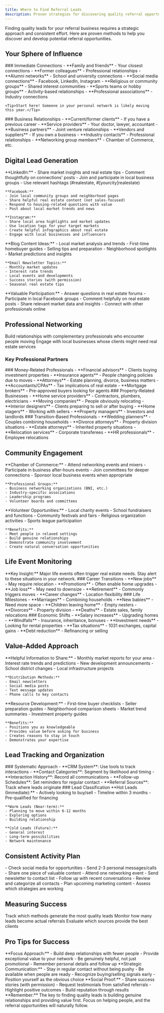 ```yaml
---
title: Where to Find Referral Leads
description: Proven strategies for discovering quality referral opportunities in your network and beyond
---
```


Finding quality leads for your referral business requires a strategic approach and consistent effort. Here are proven methods to help you discover and develop potential referral opportunities.

## Your Sphere of Influence

<Tabs>
  <Tab title="Personal Network">
    ### Immediate Connections
    - **Family and friends** - Your closest connections
    - **Former colleagues** - Professional relationships
    - **Alumni networks** - School and university connections
    - **Social media connections** - Facebook, LinkedIn, Instagram
    - **Religious or community groups** - Shared interest communities
    - **Sports teams or hobby groups** - Activity-based relationships
    - **Professional associations** - Industry connections
    
    <Tip>Start here! Someone in your personal network is likely moving this year.</Tip>
  </Tab>
  
  <Tab title="Professional Contacts">
    ### Business Relationships
    - **Current/former clients** - If you have a previous career
    - **Service providers** - Your doctor, lawyer, accountant
    - **Business partners** - Joint venture relationships
    - **Vendors and suppliers** - If you own a business
    - **Industry contacts** - Professional relationships
    - **Networking group members** - Chamber of Commerce, etc.
  </Tab>
</Tabs>

## Digital Lead Generation

<AccordionGroup>
  <Accordion title="Social Media Strategies">
    **LinkedIn:**
    - Share market insights and real estate tips
    - Comment thoughtfully on connections' posts
    - Join and participate in local business groups
    - Use relevant hashtags (#realestate, #[yourcity]realestate)
    
    **Facebook:**
    - Join local community groups and neighborhood pages
    - Share helpful real estate content (not sales-focused)
    - Respond to housing-related questions with value
    - Post about local market trends and news
    
    **Instagram:**
    - Share local area highlights and market updates
    - Use location tags for your target markets
    - Create helpful infographics about real estate
    - Engage with local businesses and influencers
  </Accordion>
  
  <Accordion title="Content Marketing">
    **Blog Content Ideas:**
    - Local market analysis and trends
    - First-time homebuyer guides
    - Selling tips and preparation
    - Neighborhood spotlights
    - Market predictions and insights
    
    **Email Newsletter Topics:**
    - Monthly market updates
    - Interest rate trends
    - Local events and developments
    - Success stories (with permission)
    - Seasonal real estate tips
  </Accordion>
  
  <Accordion title="Online Engagement">
    **Valuable Participation:**
    - Answer questions in real estate forums
    - Participate in local Facebook groups
    - Comment helpfully on real estate posts
    - Share relevant market data and insights
    - Connect with other professionals online
  </Accordion>
</AccordionGroup>

## Professional Networking

<CardGroup cols={2}>
  <Card title="Strategic Partnerships" icon="handshake">
    Build relationships with complementary professionals who encounter people moving
  </Card>
  <Card title="Local Business Community" icon="building">
    Engage with local businesses whose clients might need real estate services
  </Card>
</CardGroup>

### Key Professional Partners

<Tabs>
  <Tab title="Financial Services">
    ### Money-Related Professionals
    - **Financial advisors** - Clients buying investment properties
    - **Insurance agents** - People changing policies due to moves
    - **Attorneys** - Estate planning, divorce, business matters
    - **Accountants/CPAs** - Tax implications of real estate
    - **Mortgage brokers** - Pre-approved buyers looking for agents
  </Tab>
  
  <Tab title="Home & Property Services">
    ### Property-Related Businesses
    - **Home service providers** - Contractors, plumbers, electricians
    - **Moving companies** - People obviously relocating
    - **Interior designers** - Clients preparing to sell or after buying
    - **Home stagers** - Working with sellers
    - **Property managers** - Investors and landlords
  </Tab>
  
  <Tab title="Life Event Services">
    ### Transition-Based Professionals
    - **Wedding planners** - Couples combining households
    - **Divorce attorneys** - Property division situations
    - **Estate attorneys** - Inherited property situations
    - **Relocation services** - Corporate transferees
    - **HR professionals** - Employee relocations
  </Tab>
</Tabs>

## Community Engagement

<AccordionGroup>
  <Accordion title="Local Organizations">
    **Chamber of Commerce:**
    - Attend networking events and mixers
    - Participate in business after-hours events
    - Join committees for deeper connections
    - Sponsor local business events when appropriate
    
    **Professional Groups:**
    - Business networking organizations (BNI, etc.)
    - Industry-specific associations
    - Leadership programs
    - Volunteer boards and committees
  </Accordion>
  
  <Accordion title="Community Events">
    **Volunteer Opportunities:**
    - Local charity events
    - School fundraisers and functions
    - Community festivals and fairs
    - Religious organization activities
    - Sports league participation
    
    **Benefits:**
    - Meet people in relaxed settings
    - Build genuine relationships
    - Demonstrate community involvement
    - Create natural conversation opportunities
  </Accordion>
</AccordionGroup>

## Life Event Monitoring

<Info>
  **Key Insight:** Major life events often trigger real estate needs. Stay alert to these situations in your network.
</Info>

<Tabs>
  <Tab title="Job Changes">
    ### Career Transitions
    - **New jobs** - May require relocation
    - **Promotions** - Often enable home upgrades
    - **Job loss** - May need to downsize
    - **Retirement** - Commonly triggers moves
    - **Career changes** - Location flexibility
  </Tab>
  
  <Tab title="Family Changes">
    ### Life Milestones
    - **Marriages** - Combining households
    - **New babies** - Need more space
    - **Children leaving home** - Empty nesters
    - **Divorces** - Property division
    - **Deaths** - Estate sales, family relocations
  </Tab>
  
  <Tab title="Financial Changes">
    ### Economic Shifts
    - **Salary increases** - Upgrading homes
    - **Windfalls** - Insurance, inheritance, bonuses
    - **Investment needs** - Looking for rental properties
    - **Tax situations** - 1031 exchanges, capital gains
    - **Debt reduction** - Refinancing or selling
  </Tab>
</Tabs>

## Value-Added Approach

<AccordionGroup>
  <Accordion title="Share Market Intelligence">
    **Helpful Information to Share:**
    - Monthly market reports for your area
    - Interest rate trends and predictions
    - New development announcements
    - School district changes
    - Local infrastructure projects
    
    **Distribution Methods:**
    - Email newsletters
    - Social media posts
    - Text message updates
    - Phone calls to key contacts
  </Accordion>
  
  <Accordion title="Create Educational Content">
    **Resource Development:**
    - First-time buyer checklists
    - Seller preparation guides
    - Neighborhood comparison sheets
    - Market trend summaries
    - Investment property guides
    
    **Benefits:**
    - Positions you as knowledgeable
    - Provides value before asking for business
    - Creates reasons to stay in touch
    - Demonstrates your expertise
  </Accordion>
</AccordionGroup>

## Lead Tracking and Organization

<Tabs>
  <Tab title="Contact Management">
    ### Systematic Approach
    - **CRM System**: Use tools to track interactions
    - **Contact Categories**: Segment by likelihood and timing
    - **Interaction History**: Record all communications
    - **Follow-up Schedules**: Set reminders for regular contact
    - **Referral Sources**: Track where leads originate
  </Tab>
  
  <Tab title="Priority Levels">
    ### Lead Classification
    **Hot Leads (Immediate):**
    - Actively looking to buy/sell
    - Timeline within 3 months
    - Pre-qualified for financing
    
    **Warm Leads (Near-term):**
    - Planning to move within 6-12 months
    - Exploring options
    - Building relationship
    
    **Cold Leads (Future):**
    - General interest
    - Long-term possibilities
    - Network maintenance
  </Tab>
</Tabs>

## Consistent Activity Plan

<Steps>
  <Step title="Daily Activities">
    - Check social media for opportunities
    - Send 2-3 personal messages/calls
    - Share one piece of valuable content
  </Step>
  <Step title="Weekly Activities">
    - Attend one networking event
    - Send newsletter to contact list
    - Follow up with recent conversations
  </Step>
  <Step title="Monthly Activities">
    - Review and categorize all contacts
    - Plan upcoming marketing content
    - Assess which strategies are working
  </Step>
</Steps>

## Measuring Success

<CardGroup cols={3}>
  <Card title="Lead Sources" icon="chart-bar">
    Track which methods generate the most quality leads
  </Card>
  <Card title="Conversion Rates" icon="percentage">
    Monitor how many leads become actual referrals
  </Card>
  <Card title="Referral Quality" icon="star">
    Evaluate which sources provide the best clients
  </Card>
</CardGroup>

## Pro Tips for Success

<AccordionGroup>
  <Accordion title="Quality Over Quantity">
    **Focus Approach:**
    - Build deep relationships with fewer people
    - Provide exceptional value to your network
    - Be genuinely helpful, not just promotional
    - Remember personal details and follow up
  </Accordion>
  
  <Accordion title="Timing is Everything">
    **Strategic Communication:**
    - Stay in regular contact without being pushy
    - Be available when people are ready
    - Recognize buying/selling signals early
    - Position yourself as the obvious choice
  </Accordion>
  
  <Accordion title="Leverage Success Stories">
    **Social Proof:**
    - Share success stories (with permission)
    - Request testimonials from satisfied referrals
    - Highlight positive outcomes
    - Build reputation through results
  </Accordion>
</AccordionGroup>

<Note>
  **Remember:** The key to finding quality leads is building genuine relationships and providing value first. Focus on helping people, and the referral opportunities will naturally follow.
</Note>